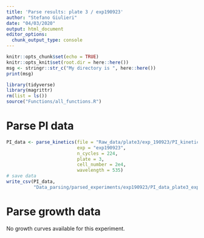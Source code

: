 ```yaml
---
title: 'Parse results: plate 3 / exp190923'
author: "Stefano Giulieri"
date: "04/03/2020"
output: html_document
editor_options: 
  chunk_output_type: console
---
```


```r
knitr::opts_chunk$set(echo = TRUE)
knitr::opts_knit$set(root.dir = here::here())
msg <- stringr::str_c("My directory is ", here::here())
print(msg)
```

```r
library(tidyverse)
library(magrittr)
rm(list = ls())
source("Functions/all_functions.R")
```

# Parse PI data

```r
PI_data <- parse_kinetics(file = "Raw_data/plate3/exp_190923/PI_kinetics/190923 plate VANANZ 3 HeLa real time cell death n5.xlsx",
                          exp = "exp190923",
                          n_cycles = 224,
                          plate = 3,
                          cell_number = 2e4,
                          wavelength = 535)
# save data
write_csv(PI_data,
          "Data_parsing/parsed_experiments/exp190923/PI_data_plate3_exp190923.csv")
```


# Parse growth data

No growth curves available for this experiment.